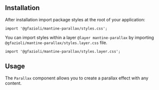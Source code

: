 
## Installation

<InstallScript packages="@gfazioli/mantine-parallax" />

After installation import package styles at the root of your application:

```tsx
import '@gfazioli/mantine-parallax/styles.css';
```

You can import styles within a layer `@layer mantine-parallax` by importing `@gfazioli/mantine-parallax/styles.layer.css` file. 

```tsx
import '@gfazioli/mantine-parallax/styles.layer.css';
```



## Usage

The `Parallax` component allows you to create a parallax effect with any content.


<Demo data={demos.configurator} />



